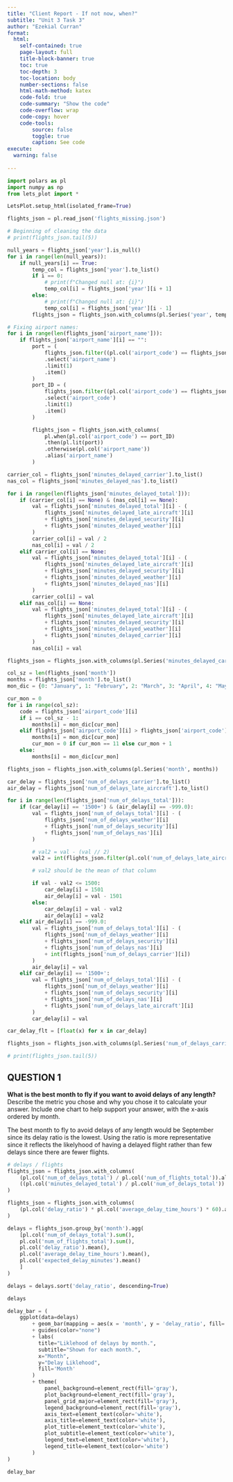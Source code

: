 ```yaml
---
title: "Client Report - If not now, when?"
subtitle: "Unit 3 Task 3"
author: "Ezekial Curran"
format:
  html:
    self-contained: true
    page-layout: full
    title-block-banner: true
    toc: true
    toc-depth: 3
    toc-location: body
    number-sections: false
    html-math-method: katex
    code-fold: true
    code-summary: "Show the code"
    code-overflow: wrap
    code-copy: hover
    code-tools:
        source: false
        toggle: true
        caption: See code
execute: 
  warning: false
    
---
```


```python
import polars as pl
import numpy as np
from lets_plot import *

LetsPlot.setup_html(isolated_frame=True)
```


```python
flights_json = pl.read_json('flights_missing.json')
```


```python
# Beginning of cleaning the data
# print(flights_json.tail(5))

null_years = flights_json['year'].is_null()
for i in range(len(null_years)):
    if null_years[i] == True:
        temp_col = flights_json['year'].to_list()
        if i == 0:
            # print(f"Changed null at: {i}")
            temp_col[i] = flights_json['year'][i + 1]
        else:
            # print(f"Changed null at: {i}")
            temp_col[i] = flights_json['year'][i - 1]
        flights_json = flights_json.with_columns(pl.Series('year', temp_col))

# Fixing airport names:
for i in range(len(flights_json['airport_name'])):
    if flights_json['airport_name'][i] == "":
        port = (
            flights_json.filter((pl.col('airport_code') == flights_json['airport_code'][i]) & (pl.col('airport_name') != ""))
            .select('airport_name')
            .limit(1)
            .item()
        )
        port_ID = (
            flights_json.filter((pl.col('airport_code') == flights_json['airport_code'][i]) & (pl.col('airport_name') != ""))
            .select('airport_code')
            .limit(1)
            .item()
        )

        flights_json = flights_json.with_columns(
            pl.when(pl.col('airport_code') == port_ID)
            .then(pl.lit(port))
            .otherwise(pl.col('airport_name'))
            .alias('airport_name')
        )

carrier_col = flights_json['minutes_delayed_carrier'].to_list()
nas_col = flights_json['minutes_delayed_nas'].to_list()

for i in range(len(flights_json['minutes_delayed_total'])):
    if (carrier_col[i] == None) & (nas_col[i] == None):
        val = flights_json['minutes_delayed_total'][i] - (
            flights_json['minutes_delayed_late_aircraft'][i]
            + flights_json['minutes_delayed_security'][i]
            + flights_json['minutes_delayed_weather'][i]
        )
        carrier_col[i] = val / 2
        nas_col[i] = val / 2
    elif carrier_col[i] == None:
        val = flights_json['minutes_delayed_total'][i] - (
            flights_json['minutes_delayed_late_aircraft'][i]
            + flights_json['minutes_delayed_security'][i]
            + flights_json['minutes_delayed_weather'][i]
            + flights_json['minutes_delayed_nas'][i]
        )
        carrier_col[i] = val
    elif nas_col[i] == None:
        val = flights_json['minutes_delayed_total'][i] - (
            flights_json['minutes_delayed_late_aircraft'][i]
            + flights_json['minutes_delayed_security'][i]
            + flights_json['minutes_delayed_weather'][i]
            + flights_json['minutes_delayed_carrier'][i]
        )
        nas_col[i] = val

flights_json = flights_json.with_columns(pl.Series('minutes_delayed_carrier', carrier_col, dtype=pl.Float64), pl.Series('minutes_delayed_nas', nas_col, dtype=pl.Float64))

col_sz = len(flights_json['month'])
months = flights_json['month'].to_list()
mon_dic = {0: "January", 1: "February", 2: "March", 3: "April", 4: "May", 5: "June", 6: "July", 7: "August", 8: "September", 9: "October", 10: "November", 11: "December"}

cur_mon = 0
for i in range(col_sz):
    code = flights_json['airport_code'][i]
    if i == col_sz - 1:
        months[i] = mon_dic[cur_mon]
    elif flights_json['airport_code'][i] > flights_json['airport_code'][i + 1]:
        months[i] = mon_dic[cur_mon]
        cur_mon = 0 if cur_mon == 11 else cur_mon + 1
    else:
        months[i] = mon_dic[cur_mon]

flights_json = flights_json.with_columns(pl.Series('month', months))

car_delay = flights_json['num_of_delays_carrier'].to_list()
air_delay = flights_json['num_of_delays_late_aircraft'].to_list()

for i in range(len(flights_json['num_of_delays_total'])):
    if (car_delay[i] == '1500+') & (air_delay[i] == -999.0):
        val = flights_json['num_of_delays_total'][i] - (
            flights_json['num_of_delays_weather'][i]
            + flights_json['num_of_delays_security'][i]
            + flights_json['num_of_delays_nas'][i]
        )

        # val2 = val - (val // 2)
        val2 = int(flights_json.filter(pl.col('num_of_delays_late_aircraft') >= 0).select(pl.col('num_of_delays_late_aircraft').mean().alias('delay_mean'))['delay_mean'][0])

        # val2 should be the mean of that column

        if val - val2 <= 1500:
            car_delay[i] = 1501
            air_delay[i] = val - 1501
        else:
            car_delay[i] = val - val2
            air_delay[i] = val2
    elif air_delay[i] == -999.0:
        val = flights_json['num_of_delays_total'][i] - (
            flights_json['num_of_delays_weather'][i]
            + flights_json['num_of_delays_security'][i]
            + flights_json['num_of_delays_nas'][i]
            + int(flights_json['num_of_delays_carrier'][i])
        )
        air_delay[i] = val
    elif car_delay[i] == '1500+':
        val = flights_json['num_of_delays_total'][i] - (
            flights_json['num_of_delays_weather'][i]
            + flights_json['num_of_delays_security'][i]
            + flights_json['num_of_delays_nas'][i]
            + flights_json['num_of_delays_late_aircraft'][i]
        )
        car_delay[i] = val

car_delay_flt = [float(x) for x in car_delay]

flights_json = flights_json.with_columns(pl.Series('num_of_delays_carrier', car_delay_flt, dtype=pl.Float64), pl.Series('num_of_delays_late_aircraft', air_delay, dtype=pl.Float64))

# print(flights_json.tail(5))
```

## QUESTION 1

__What is the best month to fly if you want to avoid delays of any length?__ Describe the metric you chose and why you chose it to calculate your answer. Include one chart to help support your answer, with the x-axis ordered by month.

The best month to fly to avoid delays of any length would be September since its delay ratio is the lowest. Using the ratio is more representative since it reflects the likelyhood of having a delayed flight rather than few delays since there are fewer flights.

```python
# delays / flights
flights_json = flights_json.with_columns(
    (pl.col('num_of_delays_total') / pl.col('num_of_flights_total')).alias('delay_ratio'),
    ((pl.col('minutes_delayed_total') / pl.col('num_of_delays_total')) / 60).alias('average_delay_time_hours')
)

flights_json = flights_json.with_columns(
    (pl.col('delay_ratio') * pl.col('average_delay_time_hours') * 60).alias('expected_delay_minutes')
)
```

```python
delays = flights_json.group_by('month').agg(
    [pl.col('num_of_delays_total').sum(),
    pl.col('num_of_flights_total').sum(),
    pl.col('delay_ratio').mean(),
    pl.col('average_delay_time_hours').mean(),
    pl.col('expected_delay_minutes').mean()
    ]
)

delays = delays.sort('delay_ratio', descending=True)

delays
```

```python
delay_bar = (
    ggplot(data=delays)
        + geom_bar(mapping = aes(x = 'month', y = 'delay_ratio', fill='month', color='month'), stat='identity')
        + guides(color="none")
        + labs(
          title="Liklehood of delays by month.",
          subtitle="Shown for each month.",
          x="Month",
          y="Delay Liklehood",
          fill='Month'
        )
        + theme(
            panel_background=element_rect(fill='gray'),
            plot_background=element_rect(fill='gray'),
            panel_grid_major=element_rect(fill='gray'),
            legend_background=element_rect(fill='gray'),
            axis_text=element_text(color='white'),
            axis_title=element_text(color='white'),
            plot_title=element_text(color='white'),
            plot_subtitle=element_text(color='white'),
            legend_text=element_text(color='white'),
            legend_title=element_text(color='white')
        )
)

delay_bar
```

